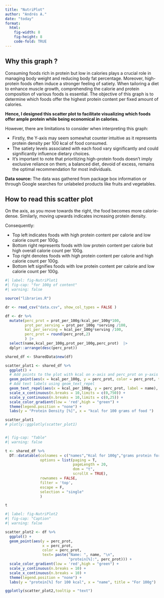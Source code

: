 ```yaml
---
title: "NutriPlot"
author: "Andrés A."
date: "today"
format: 
  html:
    fig-width: 8
    fig-height: 8
    code-fold: TRUE
---
```


## Why this graph ?

 
Consuming foods rich in protein but low in calories plays a crucial role in managing body weight and reducing body fat percentage. Moreover, high-protein foods often induce a stronger feeling of satiety. When tailoring a diet to enhance muscle growth, comprehending the calorie and protein composition of various foods is essential. The objective of this graph is to determine which foods offer the highest protein content per fixed amount of calories.

**Hence, I designed this scatter plot to facilitate visualizing which foods offer ample protein while being economical in calories.**

However, there are limitations to consider when interpreting this graph:  

- Firstly, the Y-axis may seem somewhat counter intuitive as it represents protein density per 100 kcal of food consumed.  
- The satiety levels associated with each food vary significantly and could significantly influence dietary choices.  
- It's important to note that prioritizing high-protein foods doesn't imply exclusive reliance on them; a balanced diet, devoid of excess, remains the optimal recommendation for most individuals.  


**Data source:** The data was gathered from package box information or through Google searches for unlabeled products like fruits and vegetables.

## How to read this scatter plot

On the axis, as you move towards the right, the food becomes more calorie-dense. Similarly, moving upwards indicates increasing protein density.

Consequently:

-   Top left indicates foods with high protein content per calorie and low calorie count per 100g.\
-   Bottom right represents foods with low protein content per calorie but high overall calorie count per 100g.\
-   Top right denotes foods with high protein content per calorie and high calorie count per 100g.\
-   Bottom left signifies foods with low protein content per calorie and low calorie count per 100g.

```r
#| label: fig-NutriPlot1
#| fig-cap: "for 100g of content"
#| warning: false

source("libraries.R")

dr <- read_csv("data.csv", show_col_types = FALSE )

df <- dr %>% 
  mutate(perc_prot = prot_per_100g/kcal_per_100g*100, 
         prot_per_serving = prot_per_100g *serving /100,
         kal_per_serving = kcal_per_100g*serving /100,
         perc_prot = round(perc_prot,2) 
         ) |>   
  select(name,kcal_per_100g,prot_per_100g,perc_prot)  |> 
  dplyr::arrange(desc(perc_prot)) 

shared_df <- SharedData$new(df)

scatter_plot1 <- shared_df %>% 
  ggplot() +
  # Add points to the plot with kcal on x-axis and perc_prot on y-axis
  geom_point(aes(x = kcal_per_100g, y = perc_prot, color = perc_prot, text = name)) +    
  # Add text labels using geom_text_repel
  geom_text_repel(aes(x = kcal_per_100g, y = perc_prot, label = name), force = 18,max.overlaps = 40) +  
  scale_x_continuous(n.breaks = 10,limits = c(0,750)) +
  scale_y_continuous(n.breaks = 10,limits = c(0,25)) +
  scale_color_gradient(low = 'red',high = "green") +
  theme(legend.position = "none") +
  labs(y = "Protein Density [%]", x = "kcal for 100 grams of food ")    

scatter_plot1
# plotly::ggplotly(scatter_plot1)



```

```r
#| fig-cap: "Table"
#| warning: false

t <- shared_df %>% 
  DT::datatable(colnames = c("names","Kcal for 100g","grams protein for 100g of food","Protein Density [%]"),
                options = list(paging = T, 
                               pageLength = 20,
                               dom = "t",
                               scrollX = TRUE),
                rownames = FALSE,
                filter = 'top',
                escape = F,
                selection = "single"
                )

t

```

```r
#| label: fig-NutriPlot2
#| fig-cap: "Caption"
#| warning: false

scatter_plot2 <- df %>%
  ggplot() +
  geom_point(aes(y = perc_prot, 
                 x = perc_prot,
                 color = perc_prot,
                 text= paste("Name: ", name, "\n",
                             "protein[%]:", perc_prot))) +
  scale_color_gradient(low = 'red',high = "green") +
  scale_y_continuous(n.breaks = 10) +
  scale_x_continuous(n.breaks = 10) +
  theme(legend.position = "none") +
  labs(y = "protein[%] for 100 kcal", x = "name", title = "For 100g")       

ggplotly(scatter_plot2,tooltip = "text")


```

